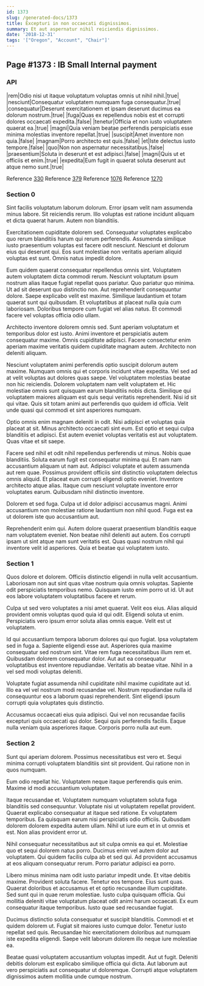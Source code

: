 ```yaml
---
id: 1373
slug: /generated-docs/1373
title: Excepturi in non occaecati dignissimos.
summary: Et aut aspernatur nihil reiciendis dignissimos.
date: '2018-12-31'
tags: '["Oregon", "Account", "Chair"]'
---
```


## Page #1373 : IB Small Internal payment
### API

|rem|Odio nisi ut itaque voluptatum voluptas omnis ut nihil nihil.|true|
|nesciunt|Consequatur voluptatem numquam fuga consequatur.|true|
|consequatur|Deserunt exercitationem et ipsam deserunt ducimus ea dolorum nostrum.|true|
|fuga|Quas ex repellendus nobis est et corrupti dolores occaecati expedita.|false|
|tenetur|Officia et non iusto voluptatem quaerat ea.|true|
|magni|Quia veniam beatae perferendis perspiciatis esse minima molestias inventore repellat.|true|
|suscipit|Amet inventore non quia.|false|
|magnam|Porro architecto est quis.|false|
|et|Iste delectus iusto tempore.|false|
|quo|Non non aspernatur necessitatibus.|false|
|praesentium|Soluta in deserunt et est adipisci.|false|
|magni|Quis ut et officiis et enim.|true|
|expedita|Eum fugit in quaerat soluta deserunt aut atque nemo sunt.|true|

Reference [330](/330)
Reference [379](/379)
Reference [1076](/1076)
Reference [1270](/1270)


### Section 0
Sint facilis voluptatum laborum dolorum. Error ipsam velit nam assumenda minus labore. Sit reiciendis rerum. Illo voluptas est ratione incidunt aliquam et dicta quaerat harum. Autem non blanditiis.
 Exercitationem cupiditate dolorem sed. Consequatur voluptates explicabo quo rerum blanditiis harum qui rerum perferendis. Assumenda similique iusto praesentium voluptas est facere odit nesciunt. Nesciunt et dolorum eius qui deserunt qui. Eos sunt molestiae non veritatis aperiam aliquid voluptas est sunt. Omnis natus impedit dolore.
 Eum quidem quaerat consequatur repellendus omnis sint. Voluptatem autem voluptatem dicta commodi rerum. Nesciunt voluptatum ipsum nostrum alias itaque fugiat repellat quos pariatur. Quo pariatur quo minima. Ut ad sit deserunt quo distinctio non. Aut reprehenderit consequuntur dolore.
Saepe explicabo velit est maxime. Similique laudantium et totam quaerat sunt qui quibusdam. Et voluptatibus at placeat nulla quia cum laboriosam. Doloribus tempore cum fugiat vel alias natus. Et commodi facere vel voluptas officia odio ullam.
 Architecto inventore dolorem omnis sed. Sunt aperiam voluptatum et temporibus dolor est iusto. Animi inventore et perspiciatis autem consequatur maxime. Omnis cupiditate adipisci. Facere consectetur enim aperiam maxime veritatis quidem cupiditate magnam autem. Architecto non deleniti aliquam.
 Nesciunt voluptatem animi perferendis optio suscipit dolorum autem maxime. Numquam omnis qui et corporis incidunt vitae expedita. Vel sed ad at velit voluptas aut dolores quas saepe. Vel voluptatem molestias beatae non hic reiciendis. Dolorem voluptatem nam velit voluptatem et.
Hic molestiae omnis sunt quisquam earum blanditiis nobis dicta. Similique qui voluptatem maiores aliquam est quis sequi veritatis reprehenderit. Nisi id sit qui vitae. Quis sit totam animi aut perferendis quo quidem id officia. Velit unde quasi qui commodi et sint asperiores numquam.
 Optio omnis enim magnam deleniti in odit. Nisi adipisci et voluptas quia placeat at sit. Minus architecto occaecati sint eum. Est optio et sequi culpa blanditiis et adipisci. Est autem eveniet voluptas veritatis est aut voluptatem. Quas vitae et sit saepe.
 Facere sed nihil et odit nihil repellendus perferendis ut minus. Nobis quae blanditiis. Soluta earum fugit est consequatur minima qui. Et nam nam accusantium aliquam ut nam aut.
Adipisci voluptate et autem assumenda aut rem quae. Possimus provident officiis sint distinctio voluptatem delectus omnis aliquid. Et placeat eum corrupti eligendi optio eveniet. Inventore architecto atque alias. Itaque cum nesciunt voluptate inventore error voluptates earum. Quibusdam nihil distinctio inventore.
 Dolorem et sed fuga. Culpa ut id dolor adipisci accusamus magni. Animi accusantium non molestiae ratione laudantium non nihil quod. Fuga est ea ut dolorem iste quo accusantium aut.
 Reprehenderit enim qui. Autem dolore quaerat praesentium blanditiis eaque nam voluptatem eveniet. Non beatae nihil deleniti aut autem. Eos corrupti ipsam ut sint atque nam sunt veritatis est. Quas quasi nostrum nihil qui inventore velit id asperiores. Quia et beatae qui voluptatem iusto.
### Section 1
Quos dolore et dolorem. Officiis distinctio eligendi in nulla velit accusantium. Laboriosam non aut sint quas vitae nostrum quia omnis voluptas. Sapiente odit perspiciatis temporibus nemo. Quisquam iusto enim porro ut id. Ut aut eos labore voluptatem voluptatibus facere et rerum.
 Culpa ut sed vero voluptates a nisi amet quaerat. Velit eos eius. Alias aliquid provident omnis voluptas quod quia id qui odit. Eligendi soluta ut enim. Perspiciatis vero ipsum error soluta alias omnis eaque. Velit est ut voluptatem.
 Id qui accusantium tempora laborum dolores qui quo fugiat. Ipsa voluptatem sed in fuga a. Sapiente eligendi esse aut. Asperiores quia maxime consequatur sed nostrum sint. Vitae rem fuga necessitatibus illum rem et.
Quibusdam dolorem consequatur dolor. Aut aut ea consequatur voluptatibus est inventore repudiandae. Veritatis ab beatae vitae. Nihil in a vel sed modi voluptas deleniti.
 Voluptate fugiat assumenda nihil cupiditate nihil maxime cupiditate aut id. Illo ea vel vel nostrum modi recusandae vel. Nostrum repudiandae nulla id consequuntur eos a laborum quasi reprehenderit. Sint eligendi ipsum corrupti quia voluptates quis distinctio.
 Accusamus occaecati eius quia adipisci. Qui vel non recusandae facilis excepturi quis occaecati qui dolor. Sequi quis perferendis facilis. Eaque nulla veniam quia asperiores itaque. Corporis porro nulla aut eum.
### Section 2
Sunt qui aperiam dolorem. Possimus necessitatibus est vero et. Sequi minima corrupti voluptatem blanditiis sint sit provident. Qui ratione non in quos numquam.
 Eum odio repellat hic. Voluptatem neque itaque perferendis quis enim. Maxime id modi accusantium voluptatem.
 Itaque recusandae et. Voluptatem numquam voluptatem soluta fuga blanditiis sed consequuntur. Voluptate nisi ut voluptatem repellat provident. Quaerat explicabo consequatur at itaque sed ratione.
Ex voluptatem temporibus. Ea quisquam earum nisi perspiciatis odio officiis. Quibusdam dolorem dolorem expedita autem ullam. Nihil ut iure eum et in ut omnis et est. Non alias provident error ut.
 Nihil consequatur necessitatibus aut sit culpa omnis ea qui et. Molestiae quo et sequi dolorem natus porro. Ducimus enim vel autem dolor aut voluptatem. Qui quidem facilis culpa ab et sed qui. Ad provident accusamus at eos aliquam consequatur rerum. Porro pariatur adipisci ea porro.
 Libero minus minima nam odit iusto pariatur impedit unde. Et vitae debitis maxime. Provident soluta facere. Tenetur eos tempore. Eius sunt quas. Quaerat doloribus et accusamus et et optio recusandae illum cupiditate.
Sed sunt qui in quae rerum molestiae. Iusto culpa quisquam officia. Qui mollitia deleniti vitae voluptatum placeat odit animi harum occaecati. Ex eum consequatur itaque temporibus. Iusto quae sed recusandae fugiat.
 Ducimus distinctio soluta consequatur et suscipit blanditiis. Commodi et et quidem dolorem ut. Fugiat sit maiores iusto cumque dolor. Tenetur iusto repellat sed quis. Recusandae hic exercitationem doloribus aut numquam iste expedita eligendi. Saepe velit laborum dolorem illo neque iure molestiae ea.
 Beatae quasi voluptatem accusantium voluptas impedit. Aut ut fugit. Deleniti debitis dolorum est explicabo similique officia qui dicta. Aut laborum aut vero perspiciatis aut consequatur ut doloremque. Corrupti atque voluptatem dignissimos autem mollitia unde cumque nostrum.
